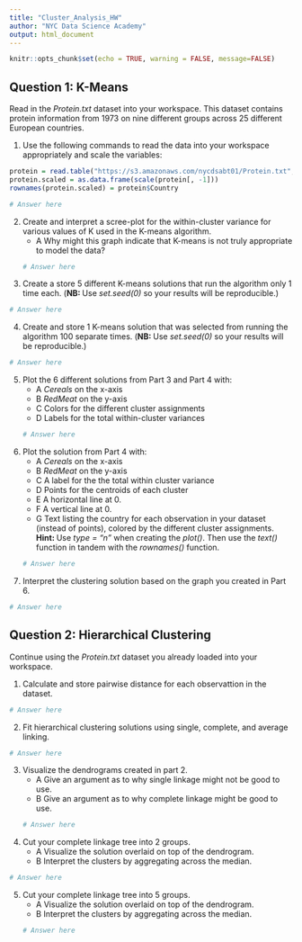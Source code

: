 ```yaml
---
title: "Cluster_Analysis_HW"
author: "NYC Data Science Academy"
output: html_document
---
```

```r
knitr::opts_chunk$set(echo = TRUE, warning = FALSE, message=FALSE)
```

## Question 1: K-Means
Read in the *Protein.txt* dataset into your workspace. This dataset contains protein information from 1973 on nine different groups across 25 different European countries.

1. Use the following commands to read the data into your workspace appropriately and scale the variables:
```r
protein = read.table("https://s3.amazonaws.com/nycdsabt01/Protein.txt", sep = "\t", header = TRUE)
protein.scaled = as.data.frame(scale(protein[, -1]))
rownames(protein.scaled) = protein$Country
```

```r
# Answer here
```

2. Create and interpret a scree-plot for the within-cluster variance for various values of K used in the K-means algorithm.
    + A Why might this graph indicate that K-means is not truly appropriate to model the data?
```r
# Answer here
```

3. Create a store 5 different K-means solutions that run the algorithm only 1 time each. (**NB: **Use *set.seed(0)* so your results will be reproducible.)
```r
# Answer here
```

4. Create and store 1 K-means solution that was selected from running the algorithm 100 separate times. (**NB: **Use *set.seed(0)* so your results will be reproducible.)
```r
# Answer here
```

5. Plot the 6 different solutions from Part 3 and Part 4 with:
    + A *Cereals* on the x-axis
    + B *RedMeat* on the y-axis
    + C Colors for the different cluster assignments
    + D Labels for the total within-cluster variances
```r
# Answer here
```

6. Plot the solution from Part 4 with:
    + A *Cereals* on the x-axis
    + B *RedMeat* on the y-axis
    + C A label for the the total within cluster variance
    + D Points for the centroids of each cluster
    + E A horizontal line at 0.
    + F A vertical line at 0.
    + G Text listing the country for each observation in your dataset (instead of points), colored by the different cluster assignments. **Hint: **Use *type = "n"* when creating the *plot()*. Then use the *text()* function in tandem with the *rownames()* function.
```r
# Answer here
```

7. Interpret the clustering solution based on the graph you created in Part 6.
```r
# Answer here
```

## Question 2: Hierarchical Clustering
Continue using the *Protein.txt* dataset you already loaded into your workspace.

1. Calculate and store pairwise distance for each observattion in the dataset.
```r
# Answer here
```

2. Fit hierarchical clustering solutions using single, complete, and average linking.
```r
# Answer here
```

3. Visualize the dendrograms created in part 2.
    + A Give an argument as to why single linkage might not be good to use.
    + B Give an argument as to why complete linkage might be good to use.
```r
# Answer here
```

4. Cut your complete linkage tree into 2 groups.
    + A Visualize the solution overlaid on top of the dendrogram.
    + B Interpret the clusters by aggregating across the median.

```r
# Answer here
```

5. Cut your complete linkage tree into 5 groups.
    + A Visualize the solution overlaid on top of the dendrogram.
    + B Interpret the clusters by aggregating across the median.
```r
# Answer here
```